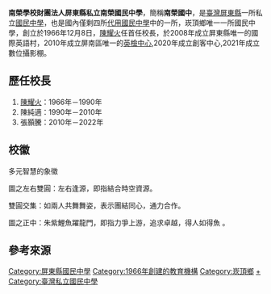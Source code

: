 {{expand|time=2016-06-05T14:28:24+00:00}}
{{refimprove|time=2016-06-05T14:28:24+00:00}}
{{Infobox School
|name =屏東縣私立南榮國民中學<br>{{lang|en|Private Nan-Jung Junior High School}}
|image = 
|established =1966年
|type =私立國民中學
|district = {{ROC}}[[屏東縣|屏東縣]][[崁頂鄉|崁頂鄉]]
|AreaTotal =1.1公頃
|grades =共七、八、九等三個年級，每年級11班，共33班
| free_label = 校地面積
| free_text = 13400[[平方公尺|平方公尺]]
| free_label2 = 教育部學校代號 
| free_text2 = 131501
| free_label3 = 校訓
| free_text3 = 誠樸勇仁
| free_label4 = 願景
| free_text4 = 培育未來世界優質公民
|principal =張顥騰(自2010年任至今)
|president =
|head of school =
|sc =
|faculty =
|staff =約70人
|enrollment =約1200人(110學年度統計)
|magazine =《南榮青年》《南榮校訊》《南榮文學獎作品專輯》
|address =92441屏東縣崁頂鄉田寮路1-15號
|information =
|website =http://www.nzjh.ptc.edu.tw
}}
'''南榮學校財團法人屏東縣私立南榮國民中學'''，簡稱'''南榮國中'''，是[[臺灣|臺灣]][[屏東縣|屏東縣]]一所私立[[國民中學|國民中學]]，也是國內僅剩四所[[代用國民中學|代用國民中學]]中的一所，崁頂鄉唯一一所國民中學，創立於1966年12月8日，[[陳耀火|陳耀火]]任首任校長，於2008年成立屏東縣唯一的國際英語村，2010年成立屏南區唯一的[https://web.archive.org/web/20160321171004/https://www.gept.org.tw/ 英檢中心],2020年成立創客中心,2021年成立數位攝影棚。

==歷任校長==
#[[陳耀火|陳耀火]]：1966年－1990年
#陳純適：1990年－2010年
#張顥騰：2010年－2022年

==校徽==
多元智慧的象徵

圖之左右雙圓：左右逢源，即指結合時空資源。

雙圓交集：如兩人共舞舞姿，表示團結同心，通力合作。

圖之正中：朱紫鯉魚躍龍門，即指力爭上游，追求卓越，得人如得魚 。

== 參考來源 ==
{{reflist}}

{{屏東縣國民中小學}}

[[Category:屏東縣國民中學|Category:屏東縣國民中學]]
[[Category:1966年創建的教育機構|Category:1966年創建的教育機構]]
[[Category:崁頂鄉|Category:崁頂鄉]]
[[Category:代用國民中學|+]]
[[Category:臺灣私立國民中學|Category:臺灣私立國民中學]]